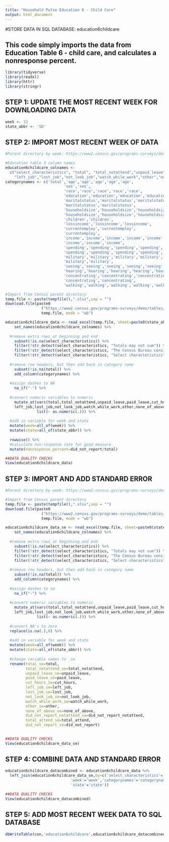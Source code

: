 ```yaml
---
title: "Household Pulse Education 6 - Child Care"
output: html_document
---
```


#STORE DATA IN SQL DATABASE: education6childcare

## This code simply imports the data from Education Table 6 - child care, and calculates a nonresponse percent.


```r
library(tidyverse)
library(readxl)
library(httr)
library(stringr)
```

## STEP 1: UPDATE THE MOST RECENT WEEK FOR DOWNLOADING DATA
```r
week <- 33
state_abbr <- 'SD'
```

## STEP 2: IMPORT MOST RECENT WEEK OF DATA
```r
#Parent directory by week: https://www2.census.gov/programs-surveys/demo/tables/hhp/2021/

#Education table 3 column names
education6childcare_colnames <-
  c("select_characteristics", "total", "total_notattend","unpaid_leave","paid_leave","cut_hours",
    "left_job","lost_job","not_look_job","watch_while_work","other","none_of_above","did_not_report_notattend","total_attend","did_not_report")
categorynames <- c('total','age','age','age','age','age',
                          'sex','sex',
                          'race','race','race','race','race',
                          'education','education','education','education',
                          'maritalstatus','maritalstatus','maritalstatus',
                          'maritalstatus','maritalstatus',
                          'householdsize','householdsize','householdsize','householdsize',
                          'householdsize','householdsize','householdsize',
                          'children','children',
                          'lossincome','lossincome','lossincome',
                          'currentemploy','currentemploy',
                          'currentemploy',
                          'income','income','income','income','income','income',
                          'income','income','income',
                          'spending','spending','spending','spending','spending',
                          'spending','spending','spending','spending','spending',
                          'military','military','military','military',
                          'military','military',
                          'seeing','seeing','seeing','seeing','seeing',
                          'hearing','hearing','hearing','hearing','hearing',
                          'concentrating','concentrating','concentrating',
                          'concentrating','concentrating',
                          'walking','walking','walking','walking','walking')

#Import from Census parent directory
temp.file <- paste(tempfile(),".xlsx",sep = "")
download.file(paste0
                ("https://www2.census.gov/programs-surveys/demo/tables/hhp/2021/wk",week,"/educ6_week",week,".xlsx"), 
                temp.file, mode = "wb")

education6childcare_data <- read_excel(temp.file, sheet=paste0(state_abbr),skip = 5) %>%
    set_names(education6childcare_colnames) %>%
  
  #remove extra rows at beginning and end
    subset(!is.na(select_characteristics)) %>%
    filter(!str_detect(select_characteristics, "Totals may not sum")) %>%
    filter(!str_detect(select_characteristics, "The Census Bureau considers")) %>%
    filter(!str_detect(select_characteristics, "Select characteristics")) %>%
  
  #remove row headers, but then add back in category name
    subset(!is.na(total)) %>%
    add_column(categorynames) %>%
  
  #assign dashes to NA
    na_if("-") %>%
  
  #convert numeric variables to numeric
    mutate_at(vars(total,total_notattend,unpaid_leave,paid_leave,cut_hours,
    left_job,lost_job,not_look_job,watch_while_work,other,none_of_above,did_not_report_notattend,total_attend,did_not_report),
              list(~ as.numeric(.))) %>%
  
  #add in variable for week and state
  mutate(week=all_of(week)) %>%
  mutate(state=all_of(state_abbr)) %>%
  
  rowwise() %>%
  #calculate non-response rate for good measure
  mutate(nonresponse_percent=did_not_report/total)

##DATA QUALITY CHECKS
View(education6childcare_data)

```

## STEP 3: IMPORT AND ADD STANDARD ERROR
```r
#Parent directory by week: https://www2.census.gov/programs-surveys/demo/tables/hhp/2021/

#Import from Census parent directory
temp.file <- paste(tempfile(),".xlsx",sep = "")
download.file(paste0
                ("https://www2.census.gov/programs-surveys/demo/tables/hhp/2021/wk",week,"/educ6_se_week",week,".xlsx"), 
                temp.file, mode = "wb")

education6childcare_data_se <- read_excel(temp.file, sheet=paste0(state_abbr),skip = 5) %>%
    set_names(education6childcare_colnames) %>%
  
  #remove extra rows at beginning and end
    subset(!is.na(select_characteristics)) %>%
    filter(!str_detect(select_characteristics, "Totals may not sum")) %>%
    filter(!str_detect(select_characteristics, "The Census Bureau considers")) %>%
    filter(!str_detect(select_characteristics, "Select characteristics")) %>%
  
  #remove row headers, but then add back in category name
    subset(!is.na(total)) %>%
    add_column(categorynames) %>%
  
  #assign dashes to na
    na_if("-") %>%
  
  #convert numeric variables to numeric
    mutate_at(vars(total,total_notattend,unpaid_leave,paid_leave,cut_hours,
    left_job,lost_job,not_look_job,watch_while_work,other,none_of_above,did_not_report_notattend,total_attend,did_not_report),
              list(~ as.numeric(.))) %>%
  
  #convert NA's to zero
  replace(is.na(.),0) %>%
  
  #add in variable for week and state
  mutate(week=all_of(week)) %>%
  mutate(state=all_of(state_abbr)) %>%
  
  #change variable names to _se
  rename(total_se=total,
         total_notattend_se=total_notattend,
         unpaid_leave_se=unpaid_leave,
         paid_leave_se=paid_leave,
         cut_hours_se=cut_hours,
         left_job_se=left_job,
         lost_job_se=lost_job,
         not_look_job_se=not_look_job,
         watch_while_work_se=watch_while_work,
         other_se=other,
         none_of_above_se=none_of_above,
         did_not_report_notattend_se=did_not_report_notattend,
         total_attend_se=total_attend,
         did_not_report_se=did_not_report) 
  

##DATA QUALITY CHECKS
View(education6childcare_data_se)

```

## STEP 4: COMBINE DATA AND STANDARD ERROR
```r
education6childcare_datacombined <- education6childcare_data %>%
  left_join(education6childcare_data_se,by=c('select_characteristics'='select_characteristics',
                             'week'='week','categorynames'='categorynames',
                             'state'='state'))

##DATA QUALITY CHECKS
View(education6childcare_datacombined)
```

## STEP 5: ADD MOST RECENT WEEK DATA TO SQL DATABASE
```r
dbWriteTable(con,'education6childcare',education6childcare_datacombined,append=TRUE,row.names=FALSE)
```


